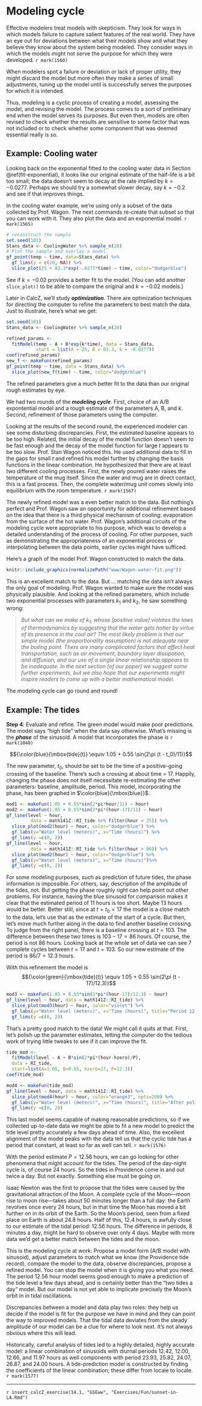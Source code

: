 # Modeling cycle {#modeling-cycle}


Effective modelers treat models with skepticism. They look for ways in which models failure to capture salient features of the real world. They have an eye out for deviations between what their models show and what they believe they know about the system being modeled. They consider ways in which the models might not serve the purpose for which they were developed.  `r mark(1560)`

When modelers spot a failure or deviation or lack of proper utility, they might discard the model but more often they make a series of small adjustments, tuning up the model until is successfully serves the purposes for which it is intended.

Thus, modeling is a cyclic process of creating a model, assessing the model, and revising the model. The process comes to a sort of preliminary end when the model serves its purposes. But even then, models are often revised to check whether the results are sensitive to some factor that was not included or to check whether some component that was deemed essential really is so.


## Example: Cooling water

Looking back on the exponential fitted to the cooling water data in Section \@ref(fit-exponential), it looks like our original estimate of the half-life is a bit too small; the data doesn't seem to decay at the rate implied by $k = -0.0277$. Perhaps we should try a somewhat slower decay, say $k = -0.2$ and see if that improves things.

::: {.scaffolding}
In the cooling water example, we're using only a subset of the data collected by Prof. Wagon. The next commands re-create that subset so that you can work with it. They also plot the data and an exponential model.  `r mark(1565)`
```r
# reconstruct the sample
set.seed(101)
Stans_data <- CoolingWater %>% sample_n(20)
# Plot the sample and overlay a model
gf_point(temp ~ time, data=Stans_data) %>%
  gf_lims(y = c(20, NA)) %>%
  slice_plot(25 + 83.3*exp(-.0277*time) ~ time, color="dodgerblue")
```

See if $k=-0.02$ provides a better fit to the model. (You can add another `slice_plot()` to be able to compare the original and $k=-0.02$ models.)
:::


Later in CalcZ, we'll study ***optimization***. There are optimization techniques for directing the computer to refine the parameters to best match the data. Just to illustrate, here's what we get:

```r
set.seed(101)
Stans_data <- CoolingWater %>% sample_n(20)
```

```r
refined_params <-
  fitModel(temp ~ A + B*exp(k*time), data = Stans_data,
           start = list(A = 25, B = 83.3, k = -0.0277))
coef(refined_params)
new_f <- makeFun(refined_params)
gf_point(temp ~ time, data = Stans_data) %>%
  slice_plot(new_f(time) ~ time, color="dodgerblue")
```

The refined parameters give a much better fit to the data than our original rough estimates by eye.

We had two rounds of the ***modeling cycle***. First, choice of an A/B expontential model and a rough estimate of the parameters A, B, and $k$. Second, refinement of those parameters using the computer.

Looking at the results of the second round, the experienced modeler can see some disturbing discrepancies. First, the estimated baseline appears to be too high. Related, the initial decay of the model function doesn't seem to be fast enough and the decay of the model function for large $t$ appears to be too slow. Prof. Stan Wagon noticed this. He used additional data to fill in the gaps for small $t$ and refined his model further by changing the basis functions in the linear combination. He hypothesized that there are at least two different cooling processes. First, the newly poured water raises the temperature of the mug itself. Since the water and mug are in direct contact, this is a fast process. Then, the complete water/mug unit comes slowly into equilibrium with the room temperature. `r mark(1567)`


The newly refined model was a even better match to the data. But nothing's perfect and Prof. Wagon saw an opportunity for additional refinement based on the idea that there is a third physical mechanism of cooling: evaporation from the surface of the hot water. Prof. Wagon's additional circuits of the modeling cycle were appropriate to his purpose, which was to develop a detailed understanding of the process of cooling. For other purposes, such as demonstrating the appropriateness of an exponential process or interpolating between the data points, earlier cycles might have sufficed.

Here's a graph of the model Prof. Wagon constructed to match the data.

```r
knitr::include_graphics(normalizePath("www/Wagon-water-fit.png"))
```

This is an excellent match to the data. But ... matching the data isn't always the only goal of modeling. Prof. Wagon wanted to make sure the model was physically plausible. And looking at the refined parameters, which include two exponential processes with parameters $k_1$ and $k_2$, he saw something wrong:

> *But what can we make of $k_1$, whose [positive value] violates the laws of thermodynamics by suggesting that the water gets hotter by virtue of its presence in the cool air? The most likely problem is that our simple model (the proportionality assumption) is not adequate near the boiling point. There are many complicated factors that affect heat transportation, such as air movement, boundary layer dissipation, and diffusion, and our use of a single linear relationship appears to be inadequate. In the next section [of our paper] we suggest some further experiments, but we also hope that our experiments might inspire readers to come up with a better mathematical model.*

The modeling cycle can go round and round!

## Example: The tides

**Step 4**: Evaluate and refine. The green model would make poor predictions. The model says "high tide" when the data say otherwise. What's missing is the ***phase*** of the sinusoid. A model that incorporates the phase is  `r mark(1040)`

$${\color{blue}{\mbox{tide}(t)} \equiv 1.05 + 0.55 \sin(2\pi (t - t_0)/11)}$$

The new parameter, $t_0$, should be set to be the time of a positive-going crossing of the baseline. There's such a crossing at about time = 17. Happily, changing the phase does not itself necessitate re-estimating the other parameters: baseline, amplitude, period. This model, incorporating the phase, has been graphed in $\color{blue}{\mbox{blue}}$.

```r
mod1 <- makeFun(1.05 + 0.55*sin(2*pi*hour/11) ~ hour)
mod2 <- makeFun(1.05 + 0.55*sin(2*pi*(hour-17)/11) ~ hour)
gf_line(level ~ hour,
         data = math141Z::RI_tide %>% filter(hour < 25)) %>%
  slice_plot(mod2(hour) ~ hour, color="dodgerblue") %>%
  gf_labs(y="Water level (meters)", x="Time (hours)") %>%
  gf_lims(y =c(0, 2))
gf_line(level ~ hour,
         data = math141Z::RI_tide %>% filter(hour > 90)) %>%
  slice_plot(mod2(hour) ~ hour, color="dodgerblue") %>%
  gf_labs(y="Water level (meters)", x="Time (hours)")%>%
  gf_lims(y =c(0, 2))
```

For some modeling purposes, such as prediction of future tides, the phase information is impossible. For others, say, description of the amplitude of the tides, not. But getting the phase roughly right can help point out other problems. For instance, having the blue sinusoid for comparison makes it clear that the estimated period of 11 hours is too short. Maybe 13 hours would be better. Better still, since at $t=t_0 = 17$ the model is a close match to the data, let's use that as the estimate of the start of a cycle. But then, let's move much further along in the data to find another baseline crossing. To judge from the right panel, there is a baseline crossing at $t=103$. The difference between these two times is $103 - 17 = 86$ hours. Of course, the period is not 86 hours. Looking back at the whole set of data we can see 7 complete cycles between $t=17$ and $t=103$. So our new estimate of the period is $86/7 = 12.3$ hours.

With this refinement the model is
$${\color{green}{\mbox{tide}(t)} \equiv 1.05 + 0.55 \sin(2\pi (t - 17)/12.3)}$$

```r
mod3 <- makeFun(1.05 + 0.55*sin(2*pi*(hour-17)/12.3) ~ hour)
gf_line(level ~ hour, data = math141Z::RI_tide) %>%
  slice_plot(mod3(hour) ~ hour, color="violet") %>%
  gf_labs(y="Water level (meters)", x="Time (hours)", title="Period 12.3 hours") %>%
  gf_lims(y =c(0, 2))
```
That's a pretty good match to the data! We might call it quits at that. First, let's polish up the parameter estimates, letting the computer do the tedious work of trying little tweaks to see if it can improve the fit.

```r
tide_mod <-
  fitModel(level ~ A + B*sin(2*pi*(hour-hzero)/P),
  data = RI_tide,
  start=list(A=1.05, B=0.55, hzero=17, P=12.3))
coef(tide_mod)
```
```r
mod4 <- makeFun(tide_mod)
gf_line(level ~ hour, data = math141Z::RI_tide) %>%
  slice_plot(mod4(hour) ~ hour, color="orange3", npts=200) %>%
  gf_labs(y="Water level (meters)", x="Time (hours)", title="After polishing by the computer") %>%
  gf_lims(y =c(0, 2))
```
This last model seems capable of making reasonable predictions, so if we collected up-to-date data we might be able to fit a new model to predict the tide level pretty accurately a few days ahead of time. Also, the excellent alignment of the model peaks with the data tell us that the cyclic tide has a period that constant, at least so far as well can tell.  `r mark(1576)`

With the period estimate $P=12.56$ hours, we can go looking for other phenomena that might account for the tides. The period of the day-night cycle is, of course 24 hours. So the tides in Providence come in and out twice a day. But not exactly. Something else must be going on.

Isaac Newton was the first to propose that the tides were caused by the gravitational attraction of the Moon. A complete cycle of the Moon---moon rise to moon rise---takes about 50 minutes longer than a full day: the Earth revolves once every 24 hours, but in that time the Moon has moved a bit further on in its orbit of the Earth. So the Moon's period, seen from a fixed place on Earth is about 24.8 hours. Half of this, 12.4 hours, is awfully close to our estimate of the tidal period: 12.56 hours. The difference in periods, 8 minutes a day, might be hard to observe over only 4 days. Maybe with more data we'd get a better match between the tides and the moon.

This is the modeling cycle at work: Propose a model form (A/B model with sinusoid), adjust parameters to match what we know (the Providence tide record), compare the model to the data, observe discrepancies, propose a refined model. You can stop the model when it is giving you what you need. The period 12.56 hour model seems good enough to make a prediction of the tide level a few days ahead, and is certainly better than the "two tides a day" model. But our model is not yet able to implicate precisely the Moon's orbit in in tidal oscillations.

Discrepancies between a model and data play two roles: they help us decide if the model is fit for the purpose we have in mind and they can point the way to improved models. That the tidal data deviates from the steady amplitude of our model can be a clue for where to look next. It's not always obvious where this will lead.

Historically, careful analysis of tides led to a highly detailed, highly accurate model: a linear combination of sinusoids with diurnal periods 12.42, 12.00, 12.66, and 11.97 hours as well components with period 23.93, 25.82, 24.07, 26.87, and 24.00 hours. A tide-prediction model is constructed by finding the coefficients of the linear combination; these differ from locale to locale.  `r mark(1577)`

-----




`r insert_calcZ_exercise(14.1, "GSEww", "Exercises/Fun/sunset-in-LA.Rmd")`


